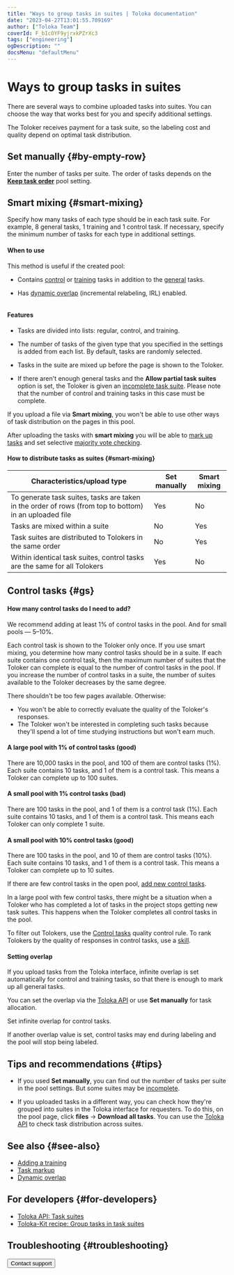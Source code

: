```yaml
---
title: "Ways to group tasks in suites | Toloka documentation"
date: "2023-04-27T13:01:55.709169"
author: ["Toloka Team"]
coverId: F_bIcOYF9yjrxkPZrXc3
tags: ["engineering"]
ogDescription: ""
docsMenu: "defaultMenu"
---
```



# Ways to group tasks in suites

There are several ways to combine uploaded tasks into suites. You can choose the way that works best for you and specify additional settings.

<Cut title="Why this is important">

The Toloker receives payment for a task suite, so the labeling cost and quality depend on optimal task distribution.

</Cut>

## Set manually {#by-empty-row}

Enter the number of tasks per suite. The order of tasks depends on the [**Keep task order**](/docs/guide/pool-main) pool setting.

## Smart mixing {#smart-mixing}

Specify how many tasks of each type should be in each task suite. For example, 8 general tasks, 1 training and 1 control task. If necessary, specify the minimum number of tasks for each type in additional settings.

#### When to use

This method is useful if the created pool:

- Contains [control](/docs/glossary#control-task) or [training](/docs/glossary#training-task) tasks in addition to the [general](/docs/glossary#general-task) tasks.

- Has [dynamic overlap](/docs/guide/dynamic-overlap) (incremental relabeling, IRL) enabled.

<Cut title="Sample settings">

<Image withBackground imageId="12e402debc201730207644d464edc346" alt="" />

</Cut>

#### Features

- Tasks are divided into lists: regular, control, and training.

- The number of tasks of the given type that you specified in the settings is added from each list. By default, tasks are randomly selected.

- Tasks in the suite are mixed up before the page is shown to the Toloker.

- If there aren't enough general tasks and the **Allow partial task suites** option is set, the Toloker is given an [incomplete task suite](/docs/glossary#incomplete-task-suite). Please note that the number of control and training tasks in this case must be complete.

<Note mode="restriction" title="Alert">

If you upload a file via **Smart mixing**, you won't be able to use other ways of task distribution on the pages in this pool.

</Note>

After uploading the tasks with **smart mixing** you will be able to [mark up tasks](/docs/guide/task_markup) and set selective [majority vote checking](/docs/guide/mvote).

#### How to distribute tasks as suites {#smart-mixing}

| Characteristics/upload type                                                                            | Set manually | Smart mixing |
|--------------------------------------------------------------------------------------------------------|--------------|--------------|
| To generate task suites, tasks are taken in the order of rows (from top to bottom) in an uploaded file | Yes          | No           |
| Tasks are mixed within a suite                                                                         | No           | Yes          |
| Task suites are distributed to Tolokers in the same order                                              | No           | Yes          |
| Within identical task suites, control tasks are the same for all Tolokers                              | Yes          | No           |

## Control tasks {#gs}

#### How many control tasks do I need to add?

We recommend adding at least 1% of control tasks in the pool. And for small pools — 5–10%.

<Cut title="Why's that?">

Each control task is shown to the Toloker only once. If you use smart mixing, you determine how many control tasks should be in a suite. If each suite contains one control task, then the maximum number of suites that the Toloker can complete is equal to the number of control tasks in the pool. If you increase the number of control tasks in a suite, the number of suites available to the Toloker decreases by the same degree.

There shouldn't be too few pages available. Otherwise:

- You won't be able to correctly evaluate the quality of the Toloker's responses.
- The Toloker won't be interested in completing such tasks because they'll spend a lot of time studying instructions but won't earn much.

<Cut title="Example">

#### A large pool with 1% of control tasks (good)

There are 10,000 tasks in the pool, and 100 of them are control tasks (1%). Each suite contains 10 tasks, and 1 of them is a control task. This means a Toloker can complete up to 100 suites.

#### A small pool with 1% control tasks (bad)

There are 100 tasks in the pool, and 1 of them is a control task (1%). Each suite contains 10 tasks, and 1 of them is a control task. This means each Toloker can only complete 1 suite.

#### A small pool with 10% control tasks (good)

There are 100 tasks in the pool, and 10 of them are control tasks (10%). Each suite contains 10 tasks, and 1 of them is a control task. This means a Toloker can complete up to 10 suites.

</Cut>

</Cut>

If there are few control tasks in the open pool, [add new control tasks](/docs/guide/troubleshooting/troubleshooting#add-gs).

<Cut title="What for">

In a large pool with few control tasks, there might be a situation when a Toloker who has completed a lot of tasks in the project stops getting new task suites. This happens when the Toloker completes all control tasks in the pool.

</Cut>

<Note mode="note" title="Note">

To filter out Tolokers, use the [Control tasks](/docs/guide/control) quality control rule. To rank Tolokers by the quality of responses in control tasks, use a [skill](/docs/guide/nav).

</Note>

#### Setting overlap

If you upload tasks from the Toloka interface, infinite overlap is set automatically for control and training tasks, so that there is enough to mark up all general tasks.

You can set the overlap via the [Toloka API](/docs/glossary#toloka-api) or use **Set manually** for task allocation.

<Note mode="restriction" title="Important">

Set infinite overlap for control tasks.

If another overlap value is set, control tasks may end during labeling and the pool will stop being labeled.

</Note>

## Tips and recommendations {#tips}

- If you used **Set manually**, you can find out the number of tasks per suite in the pool settings. But some suites may be [incomplete](/docs/glossary#incomplete-task-suite).

- If you uploaded tasks in a different way, you can check how they're grouped into suites in the Toloka interface for requesters. To do this, on the pool page, click **files** → **Download all tasks**. You can use the [Toloka API](/docs/glossary#toloka-api) to check task distribution across suites.

## See also {#see-also}

- [Adding a training](/docs/guide/train)
- [Task markup](/docs/guide/task_markup)
- [Dynamic overlap](/docs/guide/dynamic-overlap)

## For developers {#for-developers}

- [Toloka API: Task suites](https://toloka.ai/docs/api/api-reference/#tag--task-suite)
- [Toloka-Kit recipe: Group tasks in task suites](/docs/toloka-kit/recipes/create-task-suite)

## Troubleshooting {#troubleshooting}

<FaqSmartMixing/>

<FaqSmartMixingAfterUploading/>

<FaqMaxNumberPerSuite/>

<TroubleshootingSameTaskOnDifferentPages/>

<FaqUploadAcceptedAssignments/>

<Button themeColor="light" view="default" size="l" type="link" url="/docs/guide/troubleshooting/support?form-source=guide-distribute-tasks-by-pages">Contact support</Button>